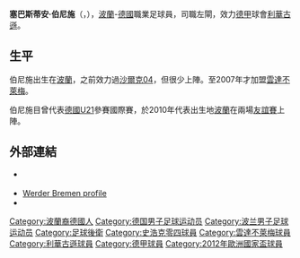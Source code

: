 {{noteta
|G1=德甲
|G2=football
|T=zh-hans:塞巴斯蒂安·伯尼施;zh-hk:薩巴斯頓·保尼斯治;zh-tw:塞巴斯蒂安·伯尼施;
|1=zh-hans:伯尼施;zh-hk:保尼斯治;zh-tw:伯尼施;
|2=zh-hans:塞巴斯蒂安;zh-hk:薩巴斯頓;zh-tw:塞巴斯蒂安;
}}
{{Football player infobox
| playername         = 塞巴斯蒂安·伯尼施<br />''Sebastian Boenisch''
| image          = Sebastian-Boenisch-2015-08.jpg
| fullname       = Sebastian Boenisch
| birth_date     = {{birth date and age|1987|02|01|df=y}}
| birth_place    = [[波蘭|波蘭]][[格利維采|格利維采]]
| height         = {{convert|1.91|m|ftin|0|abbr=on}}
| nickname           = 
| currentclub    = 
| clubnumber         =
| position           = [[左後衛|左後衛]]
| youthyears1    = 1992–2000| youthclubs1 = SSVG 09/12 Heiligenhaus
| youthyears2    = 2000–2001| youthclubs2 = Borussia Velbert
| youthyears3    = 2001–2003| youthclubs3 = [[红白奥伯豪森足球俱乐部|奥伯豪森]]
| youthyears4    = 2003–2006| youthclubs4 = [[沙尔克04足球俱乐部|沙尔克04]]
| years1         = 2005–2007| clubs1 = [[沙爾克04二隊|沙爾克04二隊]]       | caps1 = 14 | goals1 = 0
| years2         = 2006–2007| clubs2 = [[沙尔克04足球俱乐部|沙尔克04]]             | caps2 = 9  | goals2 = 0
| years3         = 2007–2012| clubs3 = [[雲達不萊梅體育會|雲達不萊梅]]       | caps3 = 55 | goals3 = 1
| years4         = 2011–2012| clubs4 = [[云达不来梅二队|云达不来梅二队]] | caps4 = 3  | goals4 = 1
| years5         = 2012    | clubs5 = [[勒沃库森足球俱乐部|勒沃库森二隊]] | caps5 = 1 | goals5 = 0
| years6         = 2012–2016   | clubs6 = [[勒沃库森足球俱乐部|勒沃库森]] | caps6 = 59 | goals6 = 3
| nationalyears1 = 2006–2007| nationalteam1 = [[德国青年国家足球队|德國U20]]    | nationalcaps1 = 4  | nationalgoals1 = 0 
| nationalyears2 = 2007–2009| nationalteam2 = [[德國21歲以下國家足球隊|德國U21]] | nationalcaps2 = 13 | nationalgoals2 = 0
| nationalyears3 = 2010–    | nationalteam3 = [[波蘭國家足球隊|波蘭]]                | nationalcaps3 = 14 | nationalgoals3 = 0
| pcupdate           = 2011年8月3日 (三) 05:54 (UTC)
| ntupdate           = 2011年8月3日 (三) 05:54 (UTC)
}}
'''塞巴斯蒂安·伯尼施'''（{{lang-de|'''Sebastian Boenisch'''}}，{{bd|1987年|2月1日|catidx=Boenisch, Sebastian}}），[[波蘭|波蘭]]-[[德國|德國]]職業足球員，司職左閘，效力[[德甲|德甲]]球會[[利華古遜|利華古遜]]。

==生平==
伯尼施出生在[[波蘭|波蘭]]，之前效力過[[沙尔克04足球俱乐部|沙爾克04]]，但很少上陣。至2007年才加盟[[雲達不萊梅體育會|雲達不萊梅]]。

伯尼施目曾代表[[德國21歲以下國家足球隊|德國U21]]參賽國際賽，於2010年代表出生地[[波蘭國家足球隊|波蘭]]在兩場[[友誼賽|友誼賽]]上陣。

==外部連結==
* {{Official website|http://www.sebastianboenisch.de}} {{de icon}}
* [http://www.werder.de/de/profis/team/spieler/27795.php Werder Bremen profile] {{Wayback|url=http://www.werder.de/de/profis/team/spieler/27795.php |date=20120309105246 }} {{de icon}}
* {{Fussballdaten|boenischsebastian|塞巴斯蒂安·伯尼施}}

{{2009年歐洲U21足球錦標賽德國U21參賽名單}}

{{DEFAULTSORT:Boenisch, Sebastian}}
[[Category:波蘭裔德國人|Category:波蘭裔德國人]]
[[Category:德国男子足球运动员|Category:德国男子足球运动员]]
[[Category:波兰男子足球运动员|Category:波兰男子足球运动员]]
[[Category:足球後衛|Category:足球後衛]]
[[Category:史浩克零四球員|Category:史浩克零四球員]]
[[Category:雲達不萊梅球員|Category:雲達不萊梅球員]]
[[Category:利華古遜球員|Category:利華古遜球員]]
[[Category:德甲球員|Category:德甲球員]]
[[Category:2012年歐洲國家盃球員|Category:2012年歐洲國家盃球員]]